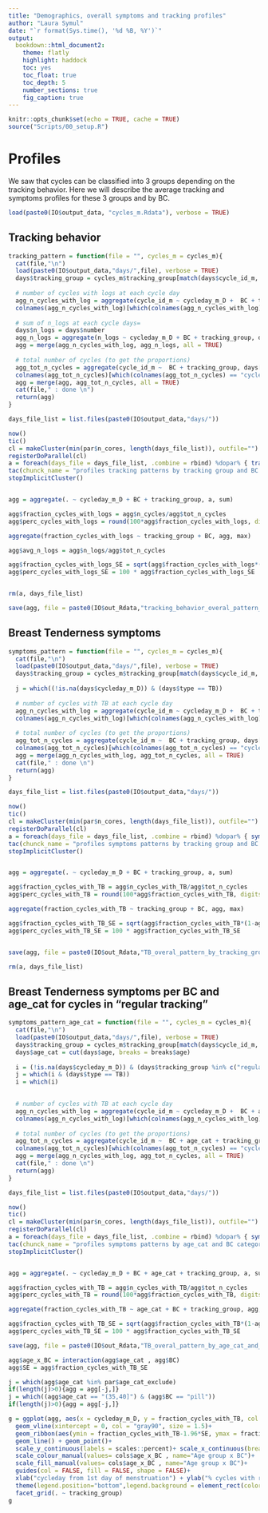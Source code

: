 ```yaml
---
title: "Demographics, overall symptoms and tracking profiles"
author: "Laura Symul"
date: "`r format(Sys.time(), '%d %B, %Y')`"
output: 
  bookdown::html_document2: 
    theme: flatly
    highlight: haddock
    toc: yes
    toc_float: true
    toc_depth: 5
    number_sections: true
    fig_caption: true
---
```



```r
knitr::opts_chunk$set(echo = TRUE, cache = TRUE)
source("Scripts/00_setup.R")
```


# Profiles

We saw that cycles can be classified into 3 groups depending on the tracking behavior.
Here we will describe the average tracking and symptoms profiles for these 3 groups and by BC.

```r

load(paste0(IO$output_data, "cycles_m.Rdata"), verbose = TRUE)

```



## Tracking behavior


```r

tracking_pattern = function(file = "", cycles_m = cycles_m){
  cat(file,"\n")
  load(paste0(IO$output_data,"days/",file), verbose = TRUE)
  days$tracking_group = cycles_m$tracking_group[match(days$cycle_id_m, cycles_m$cycle_id_m)]
  
  # number of cycles with logs at each cycle day
  agg_n_cycles_with_log = aggregate(cycle_id_m ~ cycleday_m_D +  BC + tracking_group, days, lu)
  colnames(agg_n_cycles_with_log)[which(colnames(agg_n_cycles_with_log) == "cycle_id_m")] = "n_cycles"
  
  # sum of n_logs at each cycle days=
  days$n_logs = days$number
  agg_n_logs = aggregate(n_logs ~ cycleday_m_D + BC + tracking_group, days[days$type == "n_logs",], sum)
  agg = merge(agg_n_cycles_with_log, agg_n_logs, all = TRUE)
  
  # total number of cycles (to get the proportions)
  agg_tot_n_cycles = aggregate(cycle_id_m ~  BC + tracking_group, days[!is.na(days$cycleday_m_D),], lu)
  colnames(agg_tot_n_cycles)[which(colnames(agg_tot_n_cycles) == "cycle_id_m")] = "tot_n_cycles"
  agg = merge(agg, agg_tot_n_cycles, all = TRUE)
  cat(file," : done \n")
  return(agg)
}

```




```r

days_file_list = list.files(paste0(IO$output_data,"days/"))

now()
tic()
cl = makeCluster(min(par$n_cores, length(days_file_list)), outfile="")
registerDoParallel(cl)
a = foreach(days_file = days_file_list, .combine = rbind) %dopar% { tracking_pattern(file = days_file, cycles_m = cycles_m) }
tac(chunck_name = "profiles tracking patterns by tracking group and BC categories")
stopImplicitCluster()


agg = aggregate(. ~ cycleday_m_D + BC + tracking_group, a, sum)

agg$fraction_cycles_with_logs = agg$n_cycles/agg$tot_n_cycles
agg$perc_cycles_with_logs = round(100*agg$fraction_cycles_with_logs, digits = 2)

aggregate(fraction_cycles_with_logs ~ tracking_group + BC, agg, max)

agg$avg_n_logs = agg$n_logs/agg$tot_n_cycles

agg$fraction_cycles_with_logs_SE = sqrt(agg$fraction_cycles_with_logs*(1-agg$fraction_cycles_with_logs)/agg$tot_n_cycles)
agg$perc_cycles_with_logs_SE = 100 * agg$fraction_cycles_with_logs_SE


rm(a, days_file_list)

save(agg, file = paste0(IO$out_Rdata,"tracking_behavior_overal_pattern_by_tracking_group_and_birth_control.Rdata"))

```





## Breast Tenderness symptoms


```r

symptoms_pattern = function(file = "", cycles_m = cycles_m){
  cat(file,"\n")
  load(paste0(IO$output_data,"days/",file), verbose = TRUE)
  days$tracking_group = cycles_m$tracking_group[match(days$cycle_id_m, cycles_m$cycle_id_m)]
  
  j = which((!is.na(days$cycleday_m_D)) & (days$type == TB))
  
  # number of cycles with TB at each cycle day
  agg_n_cycles_with_log = aggregate(cycle_id_m ~ cycleday_m_D +  BC + tracking_group, days[j,], lu)
  colnames(agg_n_cycles_with_log)[which(colnames(agg_n_cycles_with_log) == "cycle_id_m")] = "n_cycles_with_TB"
  
  # total number of cycles (to get the proportions)
  agg_tot_n_cycles = aggregate(cycle_id_m ~  BC + tracking_group, days[!is.na(days$cycleday_m_D),], lu)
  colnames(agg_tot_n_cycles)[which(colnames(agg_tot_n_cycles) == "cycle_id_m")] = "tot_n_cycles"
  agg = merge(agg_n_cycles_with_log, agg_tot_n_cycles, all = TRUE)
  cat(file," : done \n")
  return(agg)
}

```




```r

days_file_list = list.files(paste0(IO$output_data,"days/"))

now()
tic()
cl = makeCluster(min(par$n_cores, length(days_file_list)), outfile="")
registerDoParallel(cl)
a = foreach(days_file = days_file_list, .combine = rbind) %dopar% { symptoms_pattern(file = days_file, cycles_m = cycles_m) }
tac(chunck_name = "profiles symptoms patterns by tracking group and BC categories")
stopImplicitCluster()


agg = aggregate(. ~ cycleday_m_D + BC + tracking_group, a, sum)

agg$fraction_cycles_with_TB = agg$n_cycles_with_TB/agg$tot_n_cycles
agg$perc_cycles_with_TB = round(100*agg$fraction_cycles_with_TB, digits = 2)

aggregate(fraction_cycles_with_TB ~ tracking_group + BC, agg, max)

agg$fraction_cycles_with_TB_SE = sqrt(agg$fraction_cycles_with_TB*(1-agg$fraction_cycles_with_TB)/agg$tot_n_cycles)
agg$perc_cycles_with_TB_SE = 100 * agg$fraction_cycles_with_TB_SE


save(agg, file = paste0(IO$out_Rdata,"TB_overal_pattern_by_tracking_group_and_birth_control.Rdata"))

rm(a, days_file_list)


```




## Breast Tenderness symptoms per BC and age_cat for cycles in "regular tracking"

```r

symptoms_pattern_age_cat = function(file = "", cycles_m = cycles_m){
  cat(file,"\n")
  load(paste0(IO$output_data,"days/",file), verbose = TRUE)
  days$tracking_group = cycles_m$tracking_group[match(days$cycle_id_m, cycles_m$cycle_id_m)]
  days$age_cat = cut(days$age, breaks = breaks$age)
  
  i = (!is.na(days$cycleday_m_D)) & (days$tracking_group %in% c("regular tracking", "pre-menstrual tracking"))
  j = which(i & (days$type == TB))
  i = which(i)

  
  # number of cycles with TB at each cycle day
  agg_n_cycles_with_log = aggregate(cycle_id_m ~ cycleday_m_D +  BC + age_cat + tracking_group , days[j,], lu)
  colnames(agg_n_cycles_with_log)[which(colnames(agg_n_cycles_with_log) == "cycle_id_m")] = "n_cycles_with_TB"
  
  # total number of cycles (to get the proportions)
  agg_tot_n_cycles = aggregate(cycle_id_m ~  BC + age_cat + tracking_group, days[i,], lu)
  colnames(agg_tot_n_cycles)[which(colnames(agg_tot_n_cycles) == "cycle_id_m")] = "tot_n_cycles"
  agg = merge(agg_n_cycles_with_log, agg_tot_n_cycles, all = TRUE)
  cat(file," : done \n")
  return(agg)
}

```




```r

days_file_list = list.files(paste0(IO$output_data,"days/"))

now()
tic()
cl = makeCluster(min(par$n_cores, length(days_file_list)), outfile="")
registerDoParallel(cl)
a = foreach(days_file = days_file_list, .combine = rbind) %dopar% { symptoms_pattern_age_cat(file = days_file, cycles_m = cycles_m) }
tac(chunck_name = "profiles symptoms patterns by age_cat and BC categories for regular tracking")
stopImplicitCluster()


agg = aggregate(. ~ cycleday_m_D + BC + age_cat + tracking_group, a, sum)

agg$fraction_cycles_with_TB = agg$n_cycles_with_TB/agg$tot_n_cycles
agg$perc_cycles_with_TB = round(100*agg$fraction_cycles_with_TB, digits = 2)

aggregate(fraction_cycles_with_TB ~ age_cat + BC + tracking_group, agg, max)

agg$fraction_cycles_with_TB_SE = sqrt(agg$fraction_cycles_with_TB*(1-agg$fraction_cycles_with_TB)/agg$tot_n_cycles)
agg$perc_cycles_with_TB_SE = 100 * agg$fraction_cycles_with_TB_SE

save(agg, file = paste0(IO$out_Rdata,"TB_overal_pattern_by_age_cat_and_birth_control_for_regular_tracking.Rdata"))


```




```r

agg$age_x_BC = interaction(agg$age_cat , agg$BC)
agg$SE = agg$fraction_cycles_with_TB_SE

j = which(agg$age_cat %in% par$age_cat_exclude)
if(length(j)>0){agg = agg[-j,]}
j = which((agg$age_cat == "(35,40]") & (agg$BC == "pill"))
if(length(j)>0){agg = agg[-j,]}

g = ggplot(agg, aes(x = cycleday_m_D, y = fraction_cycles_with_TB, col = age_x_BC, shape = BC)) + 
  geom_vline(xintercept = 0, col = "gray90", size = 1.5)+
  geom_ribbon(aes(ymin = fraction_cycles_with_TB-1.96*SE, ymax = fraction_cycles_with_TB+1.96*SE, fill = age_x_BC), alpha = 0.5, col = NA)+
  geom_line() + geom_point()+ 
  scale_y_continuous(labels = scales::percent)+ scale_x_continuous(breaks = par$x.axis)+
  scale_colour_manual(values= cols$age_x_BC , name="Age group x BC")+
  scale_fill_manual(values= cols$age_x_BC , name="Age group x BC")+
  guides(col = FALSE, fill = FALSE, shape = FALSE)+
  xlab("cycleday from 1st day of menstruation") + ylab("% cycles with reported TB")+
  theme(legend.position="bottom",legend.background = element_rect(color="gray90", fill = NA))+
  facet_grid(. ~ tracking_group)
g

```

